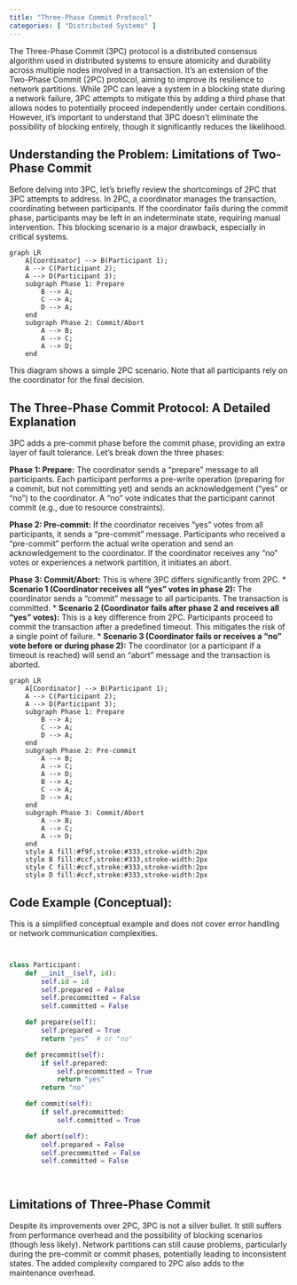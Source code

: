 ```yaml
---
title: "Three-Phase Commit Protocol"
categories: [ "Distributed Systems" ]
---
```



The Three-Phase Commit (3PC) protocol is a distributed consensus algorithm used in distributed systems to ensure atomicity and durability across multiple nodes involved in a transaction.  It's an extension of the Two-Phase Commit (2PC) protocol, aiming to improve its resilience to network partitions. While 2PC can leave a system in a blocking state during a network failure, 3PC attempts to mitigate this by adding a third phase that allows nodes to potentially proceed independently under certain conditions. However, it's important to understand that 3PC doesn't eliminate the possibility of blocking entirely, though it significantly reduces the likelihood.

## Understanding the Problem: Limitations of Two-Phase Commit

Before delving into 3PC, let's briefly review the shortcomings of 2PC that 3PC attempts to address.  In 2PC, a coordinator manages the transaction, coordinating between participants.  If the coordinator fails during the commit phase, participants may be left in an indeterminate state, requiring manual intervention.  This blocking scenario is a major drawback, especially in critical systems.


```mermaid
graph LR
    A[Coordinator] --> B(Participant 1);
    A --> C(Participant 2);
    A --> D(Participant 3);
    subgraph Phase 1: Prepare
        B --> A;
        C --> A;
        D --> A;
    end
    subgraph Phase 2: Commit/Abort
        A --> B;
        A --> C;
        A --> D;
    end
```

This diagram shows a simple 2PC scenario.  Note that all participants rely on the coordinator for the final decision.


## The Three-Phase Commit Protocol: A Detailed Explanation

3PC adds a pre-commit phase before the commit phase, providing an extra layer of fault tolerance. Let's break down the three phases:

**Phase 1: Prepare:**  The coordinator sends a "prepare" message to all participants.  Each participant performs a pre-write operation (preparing for a commit, but not committing yet) and sends an acknowledgement ("yes" or "no") to the coordinator.  A "no" vote indicates that the participant cannot commit (e.g., due to resource constraints).

**Phase 2: Pre-commit:** If the coordinator receives "yes" votes from all participants, it sends a "pre-commit" message.  Participants who received a "pre-commit" perform the actual write operation and send an acknowledgement to the coordinator.  If the coordinator receives any "no" votes or experiences a network partition, it initiates an abort.

**Phase 3: Commit/Abort:** This is where 3PC differs significantly from 2PC.
* **Scenario 1 (Coordinator receives all "yes" votes in phase 2):** The coordinator sends a "commit" message to all participants. The transaction is committed.
* **Scenario 2 (Coordinator fails after phase 2 and receives all "yes" votes):** This is a key difference from 2PC. Participants proceed to commit the transaction after a predefined timeout.  This mitigates the risk of a single point of failure.
* **Scenario 3 (Coordinator fails or receives a "no" vote before or during phase 2):** The coordinator (or a participant if a timeout is reached) will send an "abort" message and the transaction is aborted.


```mermaid
graph LR
    A[Coordinator] --> B(Participant 1);
    A --> C(Participant 2);
    A --> D(Participant 3);
    subgraph Phase 1: Prepare
        B --> A;
        C --> A;
        D --> A;
    end
    subgraph Phase 2: Pre-commit
        A --> B;
        A --> C;
        A --> D;
        B --> A;
        C --> A;
        D --> A;
    end
    subgraph Phase 3: Commit/Abort
        A --> B;
        A --> C;
        A --> D;
    end
    style A fill:#f9f,stroke:#333,stroke-width:2px
    style B fill:#ccf,stroke:#333,stroke-width:2px
    style C fill:#ccf,stroke:#333,stroke-width:2px
    style D fill:#ccf,stroke:#333,stroke-width:2px

```


## Code Example (Conceptual):

This is a simplified conceptual example and does not cover error handling or network communication complexities.


```python


class Participant:
    def __init__(self, id):
        self.id = id
        self.prepared = False
        self.precommitted = False
        self.committed = False

    def prepare(self):
        self.prepared = True
        return "yes"  # or "no"

    def precommit(self):
        if self.prepared:
            self.precommitted = True
            return "yes"
        return "no"

    def commit(self):
        if self.precommitted:
            self.committed = True

    def abort(self):
        self.prepared = False
        self.precommitted = False
        self.committed = False




```


##  Limitations of Three-Phase Commit

Despite its improvements over 2PC, 3PC is not a silver bullet. It still suffers from performance overhead and the possibility of blocking scenarios (though less likely).  Network partitions can still cause problems, particularly during the pre-commit or commit phases, potentially leading to inconsistent states.  The added complexity compared to 2PC also adds to the maintenance overhead.



